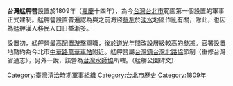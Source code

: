 '''台灣艋舺營'''設置於1809年（[[嘉慶|嘉慶]]十四年），為今[[台灣|台灣]][[台北市|台北市]]範圍第一個設置的軍事正式建制。艋舺營設置普遍認為與之前海盜[[蔡牽|蔡牽]]於[[淡水區|淡水]]地區作亂有關，除此，也因為艋舺漢人移民人口日益漸多。

設置初，艋舺營最高配置[[游擊_(官名)|游擊]]軍職，後於[[道光|道光]]年間改設層級較高的[[參將|參將]]。官署設置地點約為今北市[[中華路|中華路]][[萬華車站|萬華車站]]附近。艋舺營屬[[台灣鎮|台灣鎮]][[台灣北路協|台灣北路協]]節制（重修台灣省通志），另外一說，該營為[[台灣水師協|台灣水師協]]所轄。（艋舺公園碑文）

[[Category:臺灣清治時期軍事組織|Category:臺灣清治時期軍事組織]]
[[Category:台北市歷史|Category:台北市歷史]]
[[Category:1809年|Category:1809年]]